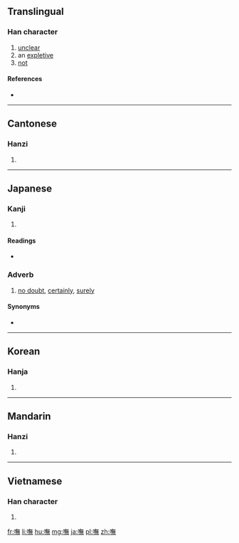 {{also|呒}}
==Translingual==

===Han character===
{{Han char|rn=30|rad=口|as=12|sn=15|four=6803<sub>1</sub>|canj=口人廿火 (ROTF)|ids=⿰[[口]][[無]]}}

# [[unclear]]
# an [[expletive]]
# [[not]]

====References====
* {{Han ref|kx=0207.230|dkj=04269|dj=0430.180|hdz=10684.020|uh=5638|ud=22072|bh=E546|bd=58694}}

----

==Cantonese==

===Hanzi===
{{yue-hanzi|jyut=[[fu2]], [[m4]], [[mou1]], [[mou5]]|y=fu2, m4, mou1, mou5|sim=呒}}

# {{defn|lang=yue|sort=口12}}

----

==Japanese==

===Kanji===
{{ja-kanji|grade=|rs=口12}}

# {{defn|lang=ja|sort=口12}}

====Readings====
* {{ja-readings|on=[[ぶ]] (bu)|kun=[[さぞ]] (sazo)}}

===Adverb===
{{ja-pos|adverb|さぞ}}

# [[no doubt]], [[certainly]], [[surely]]

====Synonyms====
* {{l/ja|嘸かし}}

----

==Korean==

===Hanja===
{{ko-hanja|hangeul=무|rv=mu|mr=mu}}

# {{defn|lang=ko|sort=口12}}

----

==Mandarin==

===Hanzi===
{{cmn-hanzi|sim=呒|pin=[[fǔ]] ([[fu3]])|wg=fu<sup>3</sup>}}

# {{defn|lang=cmn|sort=口12}}

----

==Vietnamese==

===Han character===
{{vi-hantu|[[vỗ]], [[vổ]]|rs=口12}}

# {{defn|vi}}

[[fr:嘸]]
[[li:嘸]]
[[hu:嘸]]
[[mg:嘸]]
[[ja:嘸]]
[[pl:嘸]]
[[zh:嘸]]